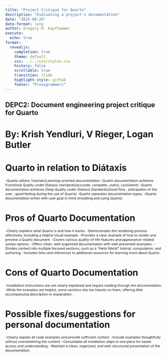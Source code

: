 ```yaml
---
title: "Project Critique for Quarto"
description: "Evaluating a project's documentation"
date: "2025-09-29"
date-format: long
author: Gregory M. Kapfhammer
execute:
  echo: true
format:
  revealjs:
    completion: true
    theme: default
    css: ../../css/styles.css
    history: false
    scrollable: true
    transition: slide
    highlight-style: github
    footer: "Prosegrammers"
---
```


## DEPC2: Document engineering project critique for Quarto
# By: Krish Yendluri, V Rieger, Logan Butler

# Quarto in relation to Diátaxis

::: {.incremental .fade-right style="margin-top: -0.2em; font-size: 0.775em;"}

 -Quarto utilizes Tutorials/Learning-oriented documentation
 -Quarto documentation achieves Functional Quality under Diataxis standards(accurate,       complete, useful, consistent)
 -Quarto documentation achieves Deep Quality under Diataxis Standards(Good flow , anticipation of the user , good feeling during the use of Quarto)
 -Quarto separates documentation types.
 -Quarto documentation writes with user goal in mind (installing and using Quarto)
 
:::

# Pros of Quarto Documentation

::: {.incremental .fade-right style="margin-top: -0.2em; font-size: 0.775em;"}


 -Clearly explains what Quarto is and how it works.
 -Demonstrates the rendering process effectively, including a helpful visual example.
 -Provides a clear example of how to render and preview a Quarto document.
 -Covers various quality-of-life features and appearance-related syntax options.
 -Offers clean, well-organized documentation with well-presented examples.
 -Divides content into multiple focused sections, such as a “Hello World” tutorial, computation, and authoring.
 -Includes links and references to additional resources for learning more about Quarto.


:::

# Cons of Quarto Documentation

::: {.incremental .fade-right style="margin-top: -0.2em; font-size: 0.775em;"}


 -Installation instructions are not clearly explained and require reading through the documentation.
 -While the examples are helpful, some sections rely too heavily on them, offering little accompanying description or explanation.

:::

# Possible fixes/suggestions for personal documentation
::: {.incremental .fade-right style="margin-top: -0.2em; font-size: 0.775em;"}

 -Clearly explain all code examples and provide sufficient context.
 -Include examples thoughtfully without overwhelming the content.
 -Consolidate all installation steps in one place for easier access and understanding.
 -Maintain a clean, organized, and well-structured presentation of the documentation.
 
:::

